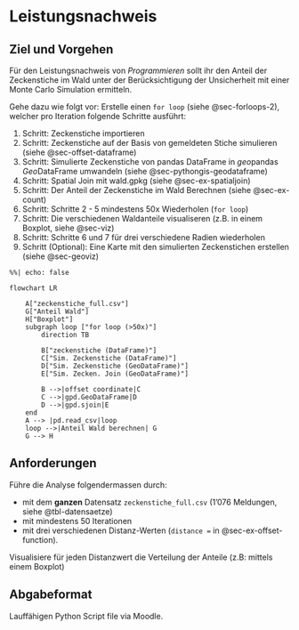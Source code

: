 # Leistungsnachweis

## Ziel und Vorgehen

Für den Leistungsnachweis von *Programmieren* sollt ihr den Anteil der Zeckenstiche im Wald unter der Berücksichtigung der Unsicherheit mit einer Monte Carlo Simulation ermitteln. 

Gehe dazu wie folgt vor: Erstelle einen `for loop` (siehe @sec-forloops-2), welcher pro Iteration folgende Schritte ausführt:

1. Schritt: Zeckenstiche importieren
2. Schritt: Zeckenstiche auf der Basis von gemeldeten Stiche simulieren (siehe @sec-offset-dataframe)
3. Schritt: Simulierte Zeckenstiche von pandas DataFrame in *geo*pandas *Geo*DataFrame umwandeln (siehe @sec-pythongis-geodataframe)
4. Schritt: Spatial Join mit wald.gpkg (siehe @sec-ex-spatialjoin)
5. Schritt: Der Anteil der Zeckenstiche im Wald Berechnen (siehe @sec-ex-count)
6. Schritt: Schritte 2 - 5 mindestens 50x Wiederholen (`for loop`)
7. Schritt: Die verschiedenen Waldanteile visualiseren (z.B. in einem Boxplot, siehe @sec-viz)
8. Schritt: Schritte 6 und 7 für drei verschiedene Radien wiederholen
9. Schritt (Optional): Eine Karte mit den simulierten Zeckenstichen erstellen (siehe @sec-geoviz)


```mermaid
%%| echo: false

flowchart LR
   
    A["zeckenstiche_full.csv"]
    G["Anteil Wald"]
    H["Boxplot"]
    subgraph loop ["for loop (>50x)"]
        direction TB
        
        B["zeckenstiche (DataFrame)"]
        C["Sim. Zeckenstiche (DataFrame)"]
        D["Sim. Zeckenstiche (GeoDataFrame)"]
        E["Sim. Zecken. Join (GeoDataFrame)"]

        B -->|offset coordinate|C
        C -->|gpd.GeoDataFrame|D
        D -->|gpd.sjoin|E
    end
    A --> |pd.read_csv|loop
    loop -->|Anteil Wald berechnen| G
    G --> H
```
 
## Anforderungen

Führe die Analyse folgendermassen durch:

- mit dem **ganzen** Datensatz `zeckenstiche_full.csv` (1'076 Meldungen, siehe @tbl-datensaetze)
- mit mindestens 50 Iterationen
- mit drei verschiedenen Distanz-Werten (`distance =` in @sec-ex-offset-function). 

Visualisiere für jeden Distanzwert die Verteilung der Anteile (z.B: mittels einem Boxplot)

<!-- ## Struktur

Führe die Datenanalyse durch, indem du Python Code mit Markdown Text ergänzt.

Strukturiere den Bericht **mithilfe von Markdown** in folgende Unterkapitel

- Einleitung
- Material & Methoden
- Resultate
- Diskussion

Sorge dafür, dass der Bericht sauber und ordentlich daher kommt (vermeide zum Beispiel lange Python Messages im Bericht, entferne unnötigen Code). Führt die Datenanalyse durch, indem ihr den Python Code **mit Markdown Text** unterstützt. Beschreibt und begründet eure Analyseschritte und wie die Resultate zu interpretieren sind. Der Fokus soll auf der technischen Umsetzung liegen, nicht auf der Interpretation der Resultate. -->

## Abgabeformat

Lauffähigen Python Script file via Moodle.

<!-- . **Wichtig:** Zuerst alle Zellen ausführen (*Run > Restart Kernel and Run all cells...*). **Notebooks, bei denen dieser Schritt nicht ausgeführt wurden, werden nicht akzeptiert!** -->
